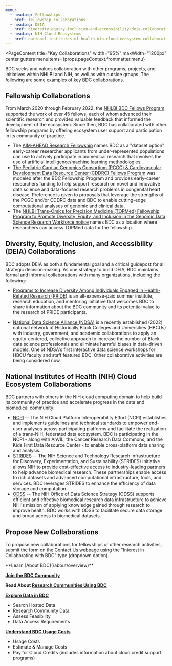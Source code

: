 ```yaml
---
menu:
  - heading: Fellowships
    href: fellowship-collaborations
  - heading: DEIA
    href: diversity-equity-inclusion-and-accessibility-deia-collaborations
  - heading: NIH Cloud Ecosystems
    href: national-institutes-of-health-nih-cloud-ecosystem-collaborations
---
```


<PageContent 
  title="Key Collaborations"
  width="95%" maxWidth="1200px" center gutters
  menuItems={props.pageContext.frontmatter.menu}
>

BDC seeks and values collaboration with other programs, projects, and initiatives within NHLBI and NIH, as well as with outside groups. The following are some examples of key BDC collaborations.

## Fellowship Collaborations

From March 2020 through February 2022, the [NHLBI BDC Fellows Program](/about/bdc-fellows) supported the work of over 45 fellows, each of whom advanced their scientific research and provided valuable feedback that informed the development of the ecosystem. Since then, BDC has collaborated with other fellowship programs by offering ecosystem user support and participation in its community of practice.

- The [AIM-AHEAD Research Fellowship](https://www.aim-ahead.net/research-fellowship/) names BDC as a "dataset option" early-career researcher applicants from under-represented populations can use to actively participate in biomedical research that involves the use of artificial intelligence/machine learning methodologies.
- [The Pediatric Cardiac Genomics Consortium (PCGC) & Cardiovascular Development Data Resource Center (CDDRC) Fellows Program](https://benchtobassinet.com/?page_id=2531) was modeled after the BDC Fellowship Program and provides early-career researchers funding to help support research on novel and innovative data science and data-focused research problems in congenital heart disease. Preference is given to proposals that leverage the strengths of the PCGC and/or CDDRC data and BDC to enable cutting-edge computational analyses of genomic and clinical data.
- The [NHLBI Trans-Omics for Precision Medicine (TOPMed) Fellowship Program to Promote Diversity, Equity, and Inclusion in the Genomic Data Science Research Workforce notice](https://grants.nih.gov/grants/guide/notice-files/NOT-HL-23-086.html) names BDC as a location where researchers can access TOPMed data for the fellowship.

## Diversity, Equity, Inclusion, and Accessibility (DEIA) Collaborations

BDC adopts DEIA as both a fundamental goal and a critical guidepost for all strategic decision-making. As one strategy to build DEIA, BDC maintains formal and informal collaborations with many organizations, including the following:

- [Programs to Increase Diversity Among Individuals Engaged in Health-Related Research (PRIDE)](https://www.nhlbi.nih.gov/grants-and-training/training-and-career-development/diversity/pride) is an all-expense-paid summer institute, research education, and mentoring initiative that welcomes BDC to share information about the BDC community and its potential value to the research of PRIDE participants.

- [National Data Science Alliance (NDSA)](https://www.includesnetwork.org/blogs/carissa-cress/2022/09/22/ndsa) is a recently established (2022) national network of Historically Black Colleges and Universities (HBCUs) with industry, government, and academic collaborations to apply an equity-centered, collective approach to increase the number of Black data science professionals and eliminate harmful biases in data-driven models. One of NDSA's first interactive data science workshops for HBCU faculty and staff featured BDC. Other collaborative activities are being considered now.

## National Institutes of Health (NIH) Cloud Ecosystem Collaborations

BDC partners with others in the NIH cloud computing domain to help build its community of practice and accelerate progress in the data and biomedical community:

- [NCPI](https://anvilproject.org/ncpi) -- The NIH Cloud Platform Interoperability Effort (NCPI) establishes and implements guidelines and technical standards to empower end-user analyses across participating platforms and facilitate the realization of a trans-NIH, federated data ecosystem. BDC is participating in the NCPI - along with AnVIL, the Cancer Research Data Commons, and the Kids First Data Resource Center - to enable cross-platform data sharing and analysis.
- [STRIDES](https://datascience.nih.gov/strides) -- The NIH Science and Technology Research Infrastructure for Discovery, Experimentation, and Sustainability (STRIDES) Initiative allows NIH to provide cost-effective access to industry-leading partners to help advance biomedical research. These partnerships enable access to rich datasets and advanced computational infrastructure, tools, and services. BDC leverages STRIDES to enhance the efficiency of data storage and computation.
- [ODSS](https://datascience.nih.gov/data-infrastructure) -- The NIH Office of Data Science Strategy (ODSS) supports efficient and effective biomedical research data infrastructure to achieve NIH's mission of applying knowledge gained through research to improve health. BDC works with ODSS to facilitate secure data storage and broad access to biomedical datasets.

## Propose New Collaborations

To propose new collaborations for fellowships or other research activities, submit the form on the [Contact Us webpage](/help-support/contact-us) using the "Interest in Collaborating with BDC" type (dropdown option).

<NextStepsCard>
  **Learn [About BDC](/about/overview)**

  **[Join the BDC Community](/join-bdc)**

  **Read About [Research Communities Using BDC](/about/research-communities)**

  **[Explore Data in BDC](/use-bdc/explore-data)**
  - Search Hosted Data
  - Research Community Data
  - Assess Feasibility
  - Data Access Requirements

  **[Understand BDC Usage Costs](/user-resources/usage-costs)**
  - Usage Costs
  - Estimate & Manage Costs
  - Pay for Cloud Credits (includes information about cloud credit support programs)
</NextStepsCard>

</PageContent>